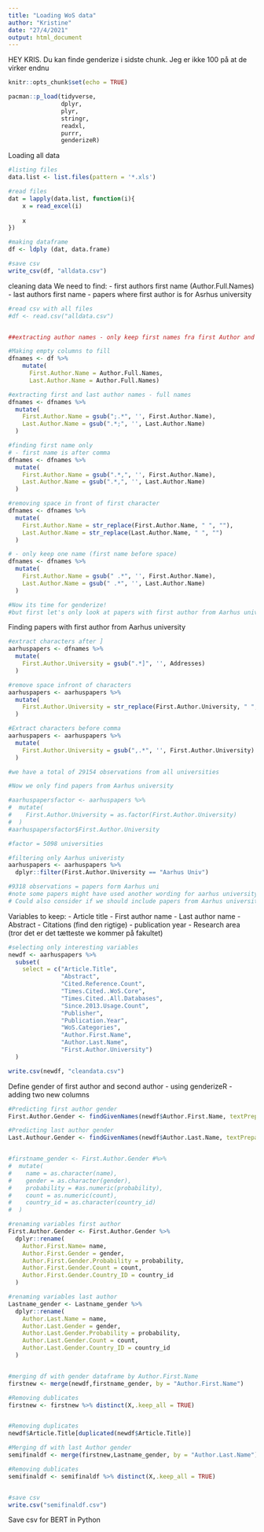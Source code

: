 ```yaml
---
title: "Loading WoS data"
author: "Kristine"
date: "27/4/2021"
output: html_document
---
```


HEY KRIS. Du kan finde genderize i sidste chunk. Jeg er ikke 100 på at de virker endnu

```r
knitr::opts_chunk$set(echo = TRUE)
```

```r
pacman::p_load(tidyverse,
               dplyr,
               plyr,
               stringr,
               readxl,
               purrr,
               genderizeR)

```

Loading all data
```r
#listing files
data.list <- list.files(pattern = '*.xls')

#read files 
dat = lapply(data.list, function(i){
    x = read_excel(i)
    
    x
})

#making dataframe 
df <- ldply (dat, data.frame)

#save csv
write_csv(df, "alldata.csv") 
```


cleaning data
We need to find:
- first authors first name (Author.Full.Names)
- last authors first name
- papers where first author is for Asrhus university
```r
#read csv with all files
#df <- read.csv("alldata.csv")


##extracting author names - only keep first names fra first Author and last author

#Making empty columns to fill
dfnames <- df %>% 
    mutate(
      First.Author.Name = Author.Full.Names,
      Last.Author.Name = Author.Full.Names)

#extracting first and last author names - full names 
dfnames <- dfnames %>%
  mutate(
    First.Author.Name = gsub(";.*", '', First.Author.Name),
    Last.Author.Name = gsub(".*;", '', Last.Author.Name)
  )

#finding first name only
# - first name is after comma
dfnames <- dfnames %>%
  mutate(
    First.Author.Name = gsub(".*,", '', First.Author.Name),
    Last.Author.Name = gsub(".*,", '', Last.Author.Name)
  )

#removing space in front of first character
dfnames <- dfnames %>%
  mutate(
    First.Author.Name = str_replace(First.Author.Name, " ", ""),
    Last.Author.Name = str_replace(Last.Author.Name, " ", "")
  )

# - only keep one name (first name before space)
dfnames <- dfnames %>%
  mutate(
    First.Author.Name = gsub(" .*", '', First.Author.Name),
    Last.Author.Name = gsub(" .*", '', Last.Author.Name)
  )

#Now its time for genderize!
#but first let's only look at papers with first author from Aarhus univerity

```

Finding papers with first author from Aarhus university
```r
#extract characters after ]
aarhuspapers <- dfnames %>%
  mutate(
    First.Author.University = gsub(".*]", '', Addresses)
  )

#remove space infront of characters   
aarhuspapers <- aarhuspapers %>%
  mutate(
    First.Author.University = str_replace(First.Author.University, " ", "")
  ) 

#Extract characters before comma
aarhuspapers <- aarhuspapers %>%
  mutate(
    First.Author.University = gsub(",.*", '', First.Author.University)
  )

#we have a total of 29154 observations from all universities

#Now we only find papers from Aarhus university

#aarhuspapersfactor <- aarhuspapers %>%
#  mutate(
#    First.Author.University = as.factor(First.Author.University)
#  )
#aarhuspapersfactor$First.Author.University

#factor = 5098 universities

#filtering only Aarhus univeristy
aarhuspapers <- aarhuspapers %>%
  dplyr::filter(First.Author.University == "Aarhus Univ")

#9318 observations = papers form Aarhus uni 
#note some papers might have used another wording for aarhus university e.g University Aarhus - these are not included as I only eyeballed 3 or something
# Could also consider if we should include papers from Aarhus universit hospital
```


Variables to keep:
- Article title
- First author name
- Last author name
- Abstract
- Citations (find den rigtige)
- publication year
- Research area (tror det er det tætteste we kommer på fakultet)

```r
#selecting only interesting variables
newdf <- aarhuspapers %>%
  subset(
    select = c("Article.Title",
               "Abstract",
               "Cited.Reference.Count",
               "Times.Cited..WoS.Core",
               "Times.Cited..All.Databases",
               "Since.2013.Usage.Count",
               "Publisher",
               "Publication.Year",
               "WoS.Categories",
               "Author.First.Name",
               "Author.Last.Name",
               "First.Author.University")
  )

write.csv(newdf, "cleandata.csv")

```

Define gender of first author and second author
- using genderizeR
- adding two new columns

```r

#Predicting first author gender 
First.Author.Gender <- findGivenNames(newdf$Author.First.Name, textPrepare = FALSE, country = NULL, language = NULL, apikey = "eabaf20628864c8dff0f446d606570a9", queryLength = 10,progress = FALSE, ssl.verifypeer = FALSE)

#Predicting last author gender
Last.Authour.Gender <- findGivenNames(newdf$Author.Last.Name, textPrepare = FALSE, country = NULL, language = NULL, apikey = "eabaf20628864c8dff0f446d606570a9", queryLength = 10, progress = FALSE, ssl.verifypeer = FALSE)


#firstname_gender <- First.Author.Gender #%>% 
#  mutate(
#    name = as.character(name),
#    gender = as.character(gender),
#    probability = #as.numeric(probability),
#    count = as.numeric(count),
#    country_id = as.character(country_id)
#  )

#renaming variables first author
First.Author.Gender <- First.Author.Gender %>% 
  dplyr::rename(
    Author.First.Name= name,
    Author.First.Gender = gender,
    Author.First.Gender.Probability = probability,
    Author.First.Gender.Count = count,
    Author.First.Gender.Country_ID = country_id
  )

#renaming variables last author
Lastname_gender <- Lastname_gender %>% 
  dplyr::rename(
    Author.Last.Name = name,
    Author.Last.Gender = gender,
    Author.Last.Gender.Probability = probability,
    Author.Last.Gender.Count = count,
    Author.Last.Gender.Country_ID = country_id
  )


#merging df with gender dataframe by Author.First.Name
firstnew <- merge(newdf,firstname_gender, by = "Author.First.Name")

#Removing dublicates
firstnew <- firstnew %>% distinct(X,.keep_all = TRUE)


#Removing duplicates 
newdf$Article.Title[duplicated(newdf$Article.Title)]

#Merging df with last Author gender
semifinaldf <- merge(firstnew,Lastname_gender, by = "Author.Last.Name")

#Removing dublicates
semifinaldf <- semifinaldf %>% distinct(X,.keep_all = TRUE)


#save csv 
write.csv("semifinaldf.csv")
```

Save csv for BERT in Python

